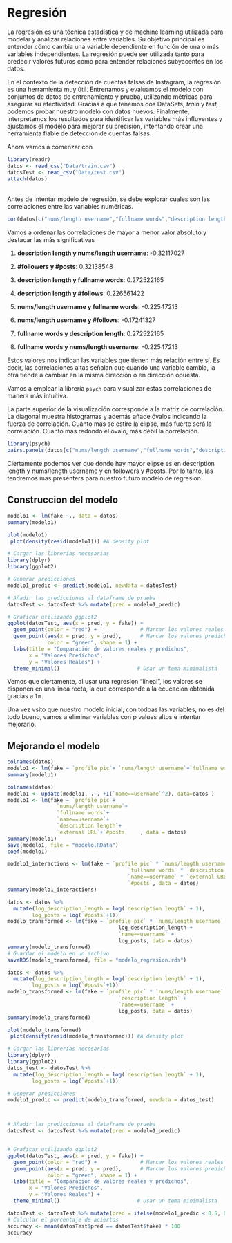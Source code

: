 # Regresión

La regresión es una técnica estadística y de machine learning utilizada para modelar y analizar relaciones entre variables. Su objetivo principal es entender cómo cambia una variable dependiente en función de una o más variables independientes. La regresión puede ser utilizada tanto para predecir valores futuros como para entender relaciones subyacentes en los datos.

En el contexto de la detección de cuentas falsas de Instagram, la regresión es una herramienta muy útil. Entrenamos y evaluamos el modelo con conjuntos de datos de entrenamiento y prueba, utilizando métricas para asegurar su efectividad. Gracias a que tenemos dos DataSets, *train* y *test,* podemos probar nuestro modelo con datos nuevos. Finalmente, interpretamos los resultados para identificar las variables más influyentes y ajustamos el modelo para mejorar su precisión, intentando crear una herramienta fiable de detección de cuentas falsas.

Ahora vamos a comenzar con

```r
library(readr) 
datos <- read_csv("Data/train.csv") 
datosTest <- read_csv("Data/test.csv") 
attach(datos)
```

\
Antes de intentar modelo de regresión, se debe explorar cuales son las correlaciones entre las variables numéricas.

```r
cor(datos[c("nums/length username","fullname words","description length","#posts","#followers","#follows")])
```

Vamos a ordenar las correlaciones de mayor a menor valor absoluto y destacar las más significativas

1.  **description length y nums/length username**: -0.32117027

2.  **#followers y #posts**: 0.32138548

3.  **description length y fullname words**: 0.272522165

4.  **description length y #follows**: 0.226561422

5.  **nums/length username y fullname words**: -0.22547213

6.  **nums/length username y #follows**: -0.17241327

7.  **fullname words y description length**: 0.272522165

8.  **fullname words y nums/length username**: -0.22547213

Estos valores nos indican las variables que tienen más relación entre sí. Es decir, las correlaciones altas señalan que cuando una variable cambia, la otra tiende a cambiar en la misma dirección o en dirección opuesta.

Vamos a emplear la librería `psych` para visualizar estas correlaciones de manera más intuitiva.

La parte superior de la visualización corresponde a la matriz de correlación. La diagonal muestra histogramas y además añade óvalos indicando la fuerza de correlación. Cuanto más se estire la elipse, más fuerte será la correlación. Cuanto más redondo el óvalo, más débil la correlación.

```r
library(psych)
pairs.panels(datos[c("nums/length username","fullname words","description length","#posts","#followers","#follows")])
```

Ciertamente podemos ver que donde hay mayor elipse es en description length y nums/length username y en followers y #posts. Por lo tanto, las tendremos mas presenters para nuestro futuro modelo de regresion.

## Construccion del modelo

```r
modelo1 <- lm(fake ~., data = datos)
summary(modelo1)
```

```r
plot(modelo1)
 plot(density(resid(modelo1))) #A density plot
```

```r
# Cargar las librerías necesarias
library(dplyr)
library(ggplot2)

# Generar predicciones
modelo1_predic <- predict(modelo1, newdata = datosTest)

# Añadir las predicciones al dataframe de prueba
datosTest <- datosTest %>% mutate(pred = modelo1_predic)

# Graficar utilizando ggplot2
ggplot(datosTest, aes(x = pred, y = fake)) +
  geom_point(color = "red") +              # Marcar los valores reales en rojo
  geom_point(aes(x = pred, y = pred),      # Marcar los valores predichos en verde
             color = "green", shape = 1) +
  labs(title = "Comparación de valores reales y predichos",
       x = "Valores Predichos",
       y = "Valores Reales") +
  theme_minimal()                         # Usar un tema minimalista

```

Vemos que ciertamente, al usar una regresion "lineal", los valores se disponen en una linea recta, la que corresponde a la ecucacion obtenida gracias a `lm.`

Una vez vsito que nuestro modelo inicial, con todoas las variables, no es del todo bueno, vamos a eliminar variables con p values altos e intentar mejorarlo.

## Mejorando el modelo

```r
colnames(datos)
modelo1 <- lm(fake ~ `profile pic`+ `nums/length username`+`fullname words`+ `name==username`+`description length`+ `external URL`+`#posts`    , data = datos)
summary(modelo1)
```

```r
colnames(datos)
modelo1 <- update(modelo1, .~. +I(`name==username`^2), data=datos )
modelo1 <- lm(fake ~ `profile pic`+
                `nums/length username`+
                `fullname words`+
                `name==username`+
                `description length`+
                `external URL`+`#posts`    , data = datos)
summary(modelo1)
save(modelo1, file = "modelo.RData")
coef(modelo1)
```

```r
modelo1_interactions <- lm(fake ~ `profile pic` * `nums/length username` +
                                       `fullname words` * `description length` +
                                       `name==username` * `external URL` +
                                       `#posts`, data = datos)
summary(modelo1_interactions)


```

```r
datos <- datos %>%
  mutate(log_description_length = log(`description length` + 1),
        log_posts = log(`#posts`+1))
modelo_transformed <- lm(fake ~ `profile pic` * `nums/length username` +
                                    log_description_length +
                                    `name==username` +
                                    log_posts, data = datos)
summary(modelo_transformed)
# Guardar el modelo en un archivo
saveRDS(modelo_transformed, file = "modelo_regresion.rds")

```

```r
datos <- datos %>%
  mutate(log_description_length = log(`description length` + 1),
        log_posts = log(`#posts`+1))
modelo_transformed <- lm(fake ~ `profile pic` * `nums/length username` +
                                    `description length` +
                                    `name==username` +
                                    log_posts, data = datos)
summary(modelo_transformed)
```

```r
plot(modelo_transformed)
 plot(density(resid(modelo_transformed))) #A density plot
```

```r

# Cargar las librerías necesarias
library(dplyr)
library(ggplot2)
datos_test <- datosTest %>%
  mutate(log_description_length = log(`description length` + 1),
        log_posts = log(`#posts`+1))

# Generar predicciones
modelo1_predic <- predict(modelo_transformed, newdata = datos_test)



# Añadir las predicciones al dataframe de prueba
datosTest <- datosTest %>% mutate(pred = modelo1_predic)


# Graficar utilizando ggplot2
ggplot(datosTest, aes(x = pred, y = fake)) +
  geom_point(color = "red") +              # Marcar los valores reales en rojo
  geom_point(aes(x = pred, y = pred),      # Marcar los valores predichos en verde
             color = "green", shape = 1) +
  labs(title = "Comparación de valores reales y predichos",
       x = "Valores Predichos",
       y = "Valores Reales") +
  theme_minimal()                         # Usar un tema minimalista

datosTest <- datosTest %>% mutate(pred = ifelse(modelo1_predic < 0.5, 0, 1))
# Calcular el porcentaje de aciertos
accuracy <- mean(datosTest$pred == datosTest$fake) * 100
accuracy

```
